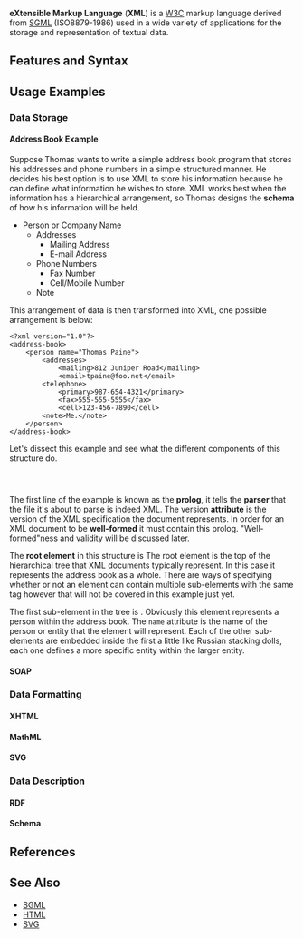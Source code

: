'''eXtensible Markup Language''' ('''XML''') is a [[W3C]] markup language derived from [[SGML]] (ISO8879-1986) used in a wide variety of applications for the storage and representation of textual data.

== Features and Syntax ==

== Usage Examples ==
=== Data Storage ===
==== Address Book Example ====

Suppose Thomas wants to write a simple address book program that stores his addresses and phone numbers in a simple structured manner. He decides his best option is to use XML to store his information because he can define what information he wishes to store. XML works best when the information has a hierarchical arrangement, so Thomas designs the '''schema''' of how his information will be held.

*Person or Company Name
**Addresses
***Mailing Address
***E-mail Address
**Phone Numbers
***Fax Number
***Cell/Mobile Number
**Note

This arrangement of data is then transformed into XML, one possible arrangement is below:

<pre>
<?xml version="1.0"?>
<address-book>
    <person name="Thomas Paine">
        <addresses>
            <mailing>812 Juniper Road</mailing>
            <email>tpaine@foo.net</email>
        <telephone>
            <primary>987-654-4321</primary>
            <fax>555-555-5555</fax>
            <cell>123-456-7890</cell>
        <note>Me.</note>
    </person>
</address-book>
</pre>

Let's dissect this example and see what the different components of this structure do.

<code><?xml version="1.0"?></code>

The first line of the example is known as the '''prolog''', it tells the '''parser''' that the file it's about to parse is indeed XML. The version '''attribute''' is the version of the XML specification the document represents. In order for an XML document to be '''well-formed''' it must contain this prolog. "Well-formed"ness and validity will be discussed later.

The '''root element''' in this structure is <code><address-book></code> The root element is the top of the hierarchical tree that XML documents typically represent. In this case it represents the address book as a whole. There are ways of specifying whether or not an element can contain multiple sub-elements with the same tag however that will not be covered in this example just yet.

The first sub-element in the tree is <code><person name="Thomas Paine"></code>. Obviously this element represents a person within the address book. The <code>name</code> attribute is the name of the person or entity that the <code><person></code> element will represent. Each of the other sub-elements are embedded inside the first a little like Russian stacking dolls, each one defines a more specific entity within the larger entity.

==== SOAP ====
=== Data Formatting ===
==== XHTML ====
==== MathML ====
==== SVG ====

=== Data Description ===
==== RDF ====
==== Schema ====

== References ==

== See Also ==
*[[Standard Generalized Markup Language|SGML]]
*[[HyperText Markup Language|HTML]]
*[[Scalable Vector Graphics|SVG]]